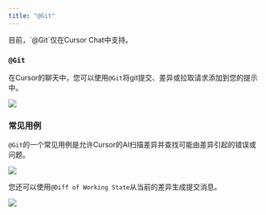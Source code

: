 ```yaml
---
title: "@Git"
---
```


<Info>
目前，`@Git`仅在Cursor Chat中支持。
</Info>

### `@Git`

在Cursor的聊天中，您可以使用`@Git`将git提交、差异或拉取请求添加到您的提示中。

<Frame>
<img src="/images/context/@git.png"/>
</Frame>

### 常见用例

`@Git`的一个常见用例是允许Cursor的AI扫描差异并查找可能由差异引起的错误或问题。

<Frame>
<img src="/images/context/@git-usecase1.png"/>
</Frame>

您还可以使用`@Diff of Working State`从当前的差异生成提交消息。

<Frame>
<img src="/images/context/@git-commit-message.png"/>
</Frame>
